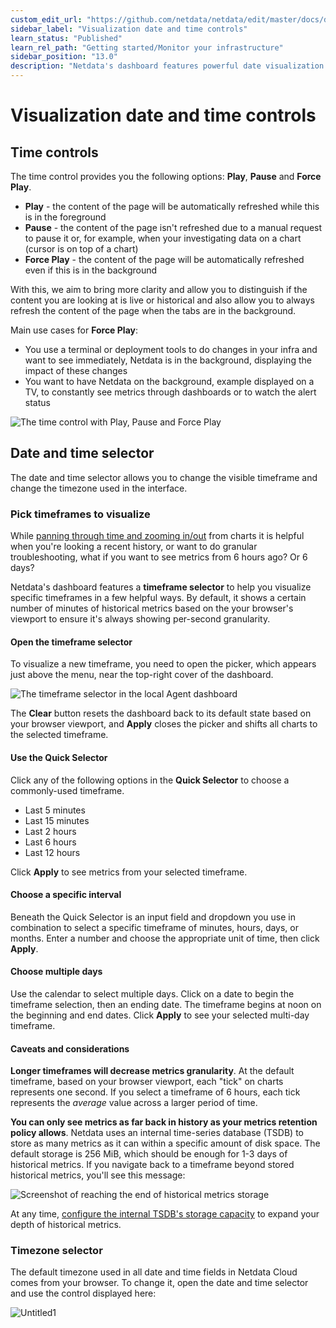```yaml
---
custom_edit_url: "https://github.com/netdata/netdata/edit/master/docs/dashboard/visualization-date-and-time-controls.md"
sidebar_label: "Visualization date and time controls"
learn_status: "Published"
learn_rel_path: "Getting started/Monitor your infrastructure"
sidebar_position: "13.0"
description: "Netdata's dashboard features powerful date visualization controls that include a time control (play, pause, force play), a timezone selector and a rich date and timeframe selector, with useful defaults and rich customization, to help you narrow your focus when troubleshooting issues or anomalies."
---
```

# Visualization date and time controls

## Time controls

The time control provides you the following options: **Play**, **Pause** and **Force Play**.
* **Play** - the content of the page will be automatically refreshed while this is in the foreground
* **Pause** - the content of the page isn't refreshed due to a manual request to pause it or, for example, when your investigating data on a 
chart (cursor is on top of a chart)
* **Force Play** - the content of the page will be automatically refreshed even if this is in the background

With this, we aim to bring more clarity and allow you to distinguish if the content you are looking at is live or historical and also allow you
 to always refresh the content of the page when the tabs are in the background. 

Main use cases for **Force Play**:
* You use a terminal or deployment tools to do changes in your infra and want to see immediately, Netdata is in the background, displaying the impact 
of these changes
* You want to have Netdata on the background, example displayed on a TV, to constantly see metrics through dashboards or to watch the alert 
status

![The time control with Play, Pause and Force Play](https://user-images.githubusercontent.com/82235632/129206460-03c47d0d-1a5b-428a-b972-473718b74bdb.png)

## Date and time selector

The date and time selector allows you to change the visible timeframe and change the timezone used in the interface.

### Pick timeframes to visualize

While [panning through time and zooming in/out](/docs/nightly/getting-started/monitor-your-infrastructure/interact-with-charts) from charts it is helpful when
you're looking a recent history, or want to do granular troubleshooting, what if you want to see metrics from 6 hours
ago? Or 6 days?

Netdata's dashboard features a **timeframe selector** to help you visualize specific timeframes in a few helpful ways.
By default, it shows a certain number of minutes of historical metrics based on the your browser's viewport to ensure
it's always showing per-second granularity.

#### Open the timeframe selector

To visualize a new timeframe, you need to open the picker, which appears just above the menu, near the top-right cover
of the dashboard.

![The timeframe selector in the local Agent
dashboard](https://user-images.githubusercontent.com/1153921/101507784-2c585080-3934-11eb-9d6e-eff30b8553e4.png)

The **Clear** button resets the dashboard back to its default state based on your browser viewport, and **Apply** closes
the picker and shifts all charts to the selected timeframe.

#### Use the Quick Selector

Click any of the following options in the **Quick Selector** to choose a commonly-used timeframe.

- Last 5 minutes
- Last 15 minutes
- Last 2 hours
- Last 6 hours
- Last 12 hours

Click **Apply** to see metrics from your selected timeframe.

#### Choose a specific interval

Beneath the Quick Selector is an input field and dropdown you use in combination to select a specific timeframe of
minutes, hours, days, or months. Enter a number and choose the appropriate unit of time, then click **Apply**.

#### Choose multiple days

Use the calendar to select multiple days. Click on a date to begin the timeframe selection, then an ending date. The
timeframe begins at noon on the beginning and end dates. Click **Apply** to see your selected multi-day timeframe.

#### Caveats and considerations

**Longer timeframes will decrease metrics granularity**. At the default timeframe, based on your browser viewport, each
"tick" on charts represents one second. If you select a timeframe of 6 hours, each tick represents the _average_ value
across a larger period of time.

**You can only see metrics as far back in history as your metrics retention policy allows**. Netdata uses an internal
time-series database (TSDB) to store as many metrics as it can within a specific amount of disk space. The default
storage is 256 MiB, which should be enough for 1-3 days of historical metrics. If you navigate back to a timeframe
beyond stored historical metrics, you'll see this message:

![Screenshot of reaching the end of historical metrics storage](https://user-images.githubusercontent.com/1153921/114207597-63a23280-9911-11eb-863d-4d2f75b030b4.png)

At any time, [configure the internal TSDB's storage capacity](/docs/nightly/deployment-in-production/metric-retention---database/change-how-long-netdata-stores-metrics) to expand your
depth of historical metrics.

### Timezone selector

The default timezone used in all date and time fields in Netdata Cloud comes from your browser. To change it, open the
date and time selector and use the control displayed here:

<img alt="Untitled1" src="https://user-images.githubusercontent.com/43294513/216628390-c3bd1cd2-349d-4523-b8d3-c7e68395f670.png"/>
